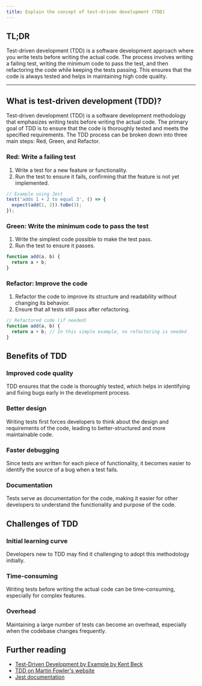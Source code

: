 ```yaml
---
title: Explain the concept of test-driven development (TDD)
---
```


## TL;DR

Test-driven development (TDD) is a software development approach where you write tests before writing the actual code. The process involves writing a failing test, writing the minimum code to pass the test, and then refactoring the code while keeping the tests passing. This ensures that the code is always tested and helps in maintaining high code quality.

---

## What is test-driven development (TDD)?

Test-driven development (TDD) is a software development methodology that emphasizes writing tests before writing the actual code. The primary goal of TDD is to ensure that the code is thoroughly tested and meets the specified requirements. The TDD process can be broken down into three main steps: Red, Green, and Refactor.

### Red: Write a failing test

1. Write a test for a new feature or functionality.
2. Run the test to ensure it fails, confirming that the feature is not yet implemented.

```js
// Example using Jest
test('adds 1 + 2 to equal 3', () => {
  expect(add(1, 2)).toBe(3);
});
```

### Green: Write the minimum code to pass the test

1. Write the simplest code possible to make the test pass.
2. Run the test to ensure it passes.

```js
function add(a, b) {
  return a + b;
}
```

### Refactor: Improve the code

1. Refactor the code to improve its structure and readability without changing its behavior.
2. Ensure that all tests still pass after refactoring.

```js
// Refactored code (if needed)
function add(a, b) {
  return a + b; // In this simple example, no refactoring is needed
}
```

## Benefits of TDD

### Improved code quality

TDD ensures that the code is thoroughly tested, which helps in identifying and fixing bugs early in the development process.

### Better design

Writing tests first forces developers to think about the design and requirements of the code, leading to better-structured and more maintainable code.

### Faster debugging

Since tests are written for each piece of functionality, it becomes easier to identify the source of a bug when a test fails.

### Documentation

Tests serve as documentation for the code, making it easier for other developers to understand the functionality and purpose of the code.

## Challenges of TDD

### Initial learning curve

Developers new to TDD may find it challenging to adopt this methodology initially.

### Time-consuming

Writing tests before writing the actual code can be time-consuming, especially for complex features.

### Overhead

Maintaining a large number of tests can become an overhead, especially when the codebase changes frequently.

## Further reading

- [Test-Driven Development by Example by Kent Beck](https://www.amazon.com/Test-Driven-Development-Kent-Beck/dp/0321146530)
- [TDD on Martin Fowler's website](https://martinfowler.com/bliki/TestDrivenDevelopment.html)
- [Jest documentation](https://jestjs.io/docs/getting-started)
